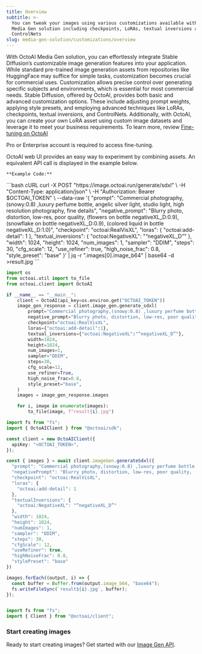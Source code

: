 ```yaml
---
title: Overview
subtitle: >-
  You can tweak your images using various customizations available within OctoAI
  Media Gen solution including checkpoints, LoRAs, textual inversions and
  ControlNets
slug: media-gen-solution/customizations/overview
---
```



With OctoAI Media Gen solution, you can effortlessly integrate Stable Diffusion’s customizable image generation features into your application. While standard pre-trained image generation assets from repositories like HuggingFace may suffice for simple tasks, customization becomes crucial for commercial uses. Customization allows precise control over generating specific subjects and environments, which is essential for most commercial needs. Stable Diffusion, offered by OctoAI, provides both basic and advanced customization options. These include adjusting prompt weights, applying style presets, and employing advanced techniques like LoRAs, checkpoints, textual inversions, and ControlNets. Additionally, with OctoAI, you can create your own LoRA asset using custom image datasets and leverage it to meet your business requirements. To learn more, review [Fine-tuning on OctoAI](../fine-tuning-stable-diffusion/fine-tuning-stable-diffusion.mdx)

<Note> Pro or Enterprise account is required to access fine-tuning. </Note>

OctoAI web UI provides an easy way to experiment by combining assets. An equivalent API call is displayed in the example below.

    **Example Code:**
<CodeGroup>
```bash cURL
curl -X POST "https://image.octoai.run/generate/sdxl" \
    -H "Content-Type: application/json" \
    -H "Authorization: Bearer $OCTOAI_TOKEN" \
    --data-raw '{
        "prompt": "Commercial photography,(snowy:0.8) ,luxury perfume bottle, angelic silver light, studio light, high resolution photography, fine details",
        "negative_prompt": "Blurry photo, distortion, low-res, poor quality, (flowers on bottle negativeXL_D:0.9), (snowflake on bottle negativeXL_D:0.9), (colored liquid in bottle negativeXL_D:1.0)",
        "checkpoint": "octoai:RealVisXL",
        "loras": {
            "octoai:add-detail": 1
        },
        "textual_inversions": {
            "octoai:NegativeXL": "“negativeXL_D”"
        },
        "width": 1024,
        "height": 1024,
        "num_images": 1,
        "sampler": "DDIM",
        "steps": 30,
        "cfg_scale": 12,
        "use_refiner": true,
        "high_noise_frac": 0.8,
        "style_preset": "base"
    }' | jq -r ".images[0].image_b64" | base64 -d >result.jpg
```

```Python Python
import os
from octoai.util import to_file
from octoai.client import OctoAI

if __name__ == "__main__":
    client = OctoAI(api_key=os.environ.get("OCTOAI_TOKEN"))
    image_gen_response = client.image_gen.generate_sdxl(
        prompt="Commercial photography,(snowy:0.8) ,luxury perfume bottle, angelic silver light, studio light, high resolution photography, fine details",
        negative_prompt="Blurry photo, distortion, low-res, poor quality, (flowers on bottle negativeXL_D:0.9), (snowflake on bottle negativeXL_D:0.9), (colored liquid in bottle negativeXL_D:1.0)",
        checkpoint="octoai:RealVisXL",
        loras={"octoai:add-detail":1},
        textual_inversions={"octoai:NegativeXL":"“negativeXL_D”"},
        width=1024,
        height=1024,
        num_images=1,
        sampler="DDIM",
        steps=30,
        cfg_scale=12,
        use_refiner=True,
        high_noise_frac=0.8,
        style_preset="base",
    )
    images = image_gen_response.images

    for i, image in enumerate(images):
        to_file(image, f"result{i}.jpg")
```
```typescript Typescript
import fs from "fs";
import { OctoAIClient } from "@octoai/sdk";

const client = new OctoAIClient({
  apiKey: "<OCTOAI_TOKEN>",
});

const { images } = await client.imageGen.generateSdxl({
  "prompt": "Commercial photography,(snowy:0.8) ,luxury perfume bottle, angelic silver light, studio light, high resolution photography, fine details",
  "negativePrompt": "Blurry photo, distortion, low-res, poor quality, (flowers on bottle negativeXL_D:0.9), (snowflake on bottle negativeXL_D:0.9), (colored liquid in bottle negativeXL_D:1.0)",
  "checkpoint": "octoai:RealVisXL",
  "loras": {
    "octoai:add-detail": 1
  },
  "textualInversions": {
    "octoai:NegativeXL": "“negativeXL_D”"
  },
  "width": 1024,
  "height": 1024,
  "numImages": 1,
  "sampler": "DDIM",
  "steps": 30,
  "cfgScale": 12,
  "useRefiner": true,
  "highNoiseFrac": 0.8,
  "stylePreset": "base"
})

images.forEach((output, i) => {
  const buffer = Buffer.from(output.image_b64, "base64");
  fs.writeFileSync(`result${i}.jpg`, buffer);
});


import fs from "fs";
import { Client } from "@octoai/client";
```
</CodeGroup>

### Start creating images

Ready to start creating images? Get started with our [Image Gen API](../rest-apis/image-gen-api.mdx).

